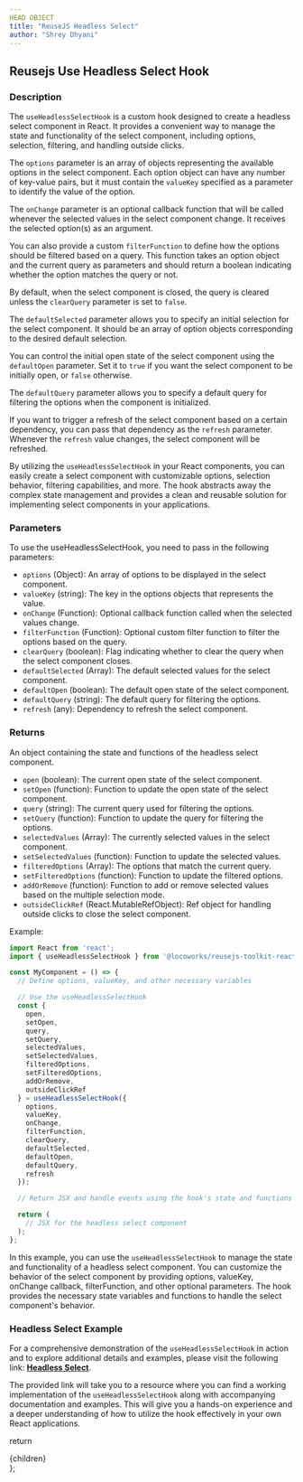 ```yaml
---
HEAD OBJECT
title: "ReuseJS Headless Select"
author: "Shrey Dhyani"
---
```


## Reusejs Use Headless Select Hook

### Description

The `useHeadlessSelectHook` is a custom hook designed to create a headless select component in React. It provides a convenient way to manage the state and functionality of the select component, including options, selection, filtering, and handling outside clicks.

The `options` parameter is an array of objects representing the available options in the select component. Each option object can have any number of key-value pairs, but it must contain the `valueKey` specified as a parameter to identify the value of the option.

The `onChange` parameter is an optional callback function that will be called whenever the selected values in the select component change. It receives the selected option(s) as an argument.

You can also provide a custom `filterFunction` to define how the options should be filtered based on a query. This function takes an option object and the current query as parameters and should return a boolean indicating whether the option matches the query or not.

By default, when the select component is closed, the query is cleared unless the `clearQuery` parameter is set to `false`.

The `defaultSelected` parameter allows you to specify an initial selection for the select component. It should be an array of option objects corresponding to the desired default selection.

You can control the initial open state of the select component using the `defaultOpen` parameter. Set it to `true` if you want the select component to be initially open, or `false` otherwise.

The `defaultQuery` parameter allows you to specify a default query for filtering the options when the component is initialized.

If you want to trigger a refresh of the select component based on a certain dependency, you can pass that dependency as the `refresh` parameter. Whenever the `refresh` value changes, the select component will be refreshed.

By utilizing the `useHeadlessSelectHook` in your React components, you can easily create a  select component with customizable options, selection behavior, filtering capabilities, and more. The hook abstracts away the complex state management and provides a clean and reusable solution for implementing select components in your applications.

### Parameters

To use the useHeadlessSelectHook, you need to pass in the following parameters:
- `options` (Object): An array of options to be displayed in the select component.
- `valueKey` (string): The key in the options objects that represents the value.
- `onChange` (Function): Optional callback function called when the selected values change.
- `filterFunction` (Function): Optional custom filter function to filter the options based on the query.
- `clearQuery` (boolean): Flag indicating whether to clear the query when the select component closes.
- `defaultSelected` (Array): The default selected values for the select component.
- `defaultOpen` (boolean): The default open state of the select component.
- `defaultQuery` (string): The default query for filtering the options.
- `refresh` (any): Dependency to refresh the select component.

### Returns

An object containing the state and functions of the headless select component.

- `open` (boolean): The current open state of the select component.
- `setOpen` (function): Function to update the open state of the select component.
- `query` (string): The current query used for filtering the options.
- `setQuery` (function): Function to update the query for filtering the options.
- `selectedValues` (Array): The currently selected values in the select component.
- `setSelectedValues` (function): Function to update the selected values.
- `filteredOptions` (Array): The options that match the current query.
- `setFilteredOptions` (function): Function to update the filtered options.
- `addOrRemove` (function): Function to add or remove selected values based on the multiple selection mode.
- `outsideClickRef` (React.MutableRefObject): Ref object for handling outside clicks to close the select component.

Example:

```jsx
import React from 'react';
import { useHeadlessSelectHook } from '@locoworks/reusejs-toolkit-react-hook';

const MyComponent = () => {
  // Define options, valueKey, and other necessary variables

  // Use the useHeadlessSelectHook
  const {
    open,
    setOpen,
    query,
    setQuery,
    selectedValues,
    setSelectedValues,
    filteredOptions,
    setFilteredOptions,
    addOrRemove,
    outsideClickRef
  } = useHeadlessSelectHook({
    options,
    valueKey,
    onChange,
    filterFunction,
    clearQuery,
    defaultSelected,
    defaultOpen,
    defaultQuery,
    refresh
  });

  // Return JSX and handle events using the hook's state and functions

  return (
    // JSX for the headless select component
  );
};
```

In this example, you can use the `useHeadlessSelectHook` to manage the state and functionality of a headless select component. You can customize the behavior of the select component by providing options, valueKey, onChange callback, filterFunction, and other optional parameters. The hook provides the necessary state variables and functions to handle the select component's behavior.

### Headless Select Example
For a comprehensive demonstration of the `useHeadlessSelectHook` in action and to explore additional details and examples, please visit the following link: [**Headless Select**](https://locoworks.org/reusejs-react/select-dropdown#usage). 

The provided link will take you to a resource where you can find a working implementation of the `useHeadlessSelectHook` along with accompanying documentation and examples. This will give you a hands-on experience and a deeper understanding of how to utilize the hook effectively in your own React applications.

  return <div className="prose max-w-full mx-4 pb-10" >{children}</div>
};
